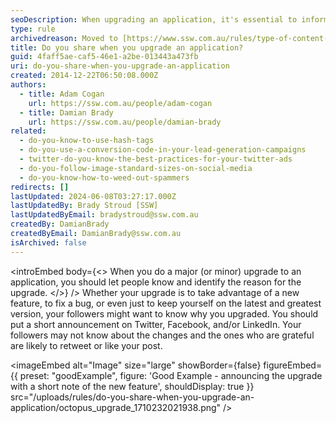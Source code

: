 ```yaml
---
seoDescription: When upgrading an application, it's essential to inform your followers about the changes and their benefits.
type: rule
archivedreason: Moved to [https://www.ssw.com.au/rules/type-of-content-marketing-you-should-post](/rules/type-of-content-marketing-you-should-post)
title: Do you share when you upgrade an application?
guid: 4faff5ae-caf5-46e1-a2be-013443a473fb
uri: do-you-share-when-you-upgrade-an-application
created: 2014-12-22T06:50:08.000Z
authors:
  - title: Adam Cogan
    url: https://ssw.com.au/people/adam-cogan
  - title: Damian Brady
    url: https://ssw.com.au/people/damian-brady
related:
  - do-you-know-to-use-hash-tags
  - do-you-use-a-conversion-code-in-your-lead-generation-campaigns
  - twitter-do-you-know-the-best-practices-for-your-twitter-ads
  - do-you-follow-image-standard-sizes-on-social-media
  - do-you-know-how-to-weed-out-spammers
redirects: []
lastUpdated: 2024-06-08T03:27:17.000Z
lastUpdatedBy: Brady Stroud [SSW]
lastUpdatedByEmail: bradystroud@ssw.com.au
createdBy: DamianBrady
createdByEmail: DamianBrady@ssw.com.au
isArchived: false
---
```


<introEmbed
  body={<>
When you do a major (or minor) upgrade to an application, you should let people know and identify the reason for the upgrade.
  </>}
/>
Whether your upgrade is to take advantage of a new feature, to fix a bug, or even just to keep yourself on the latest and greatest version, your followers might want to know why you upgraded. You should put a short announcement on Twitter, Facebook, and/or LinkedIn. Your followers may not know about the changes and the ones who are grateful are likely to retweet or like your post.

<imageEmbed
  alt="Image"
  size="large"
  showBorder={false}
  figureEmbed={{
    preset: "goodExample",
    figure: 'Good Example - announcing the upgrade with a short note of the new feature',
    shouldDisplay: true
  }}
  src="/uploads/rules/do-you-share-when-you-upgrade-an-application/octopus_upgrade_1710232021938.png"
/>
